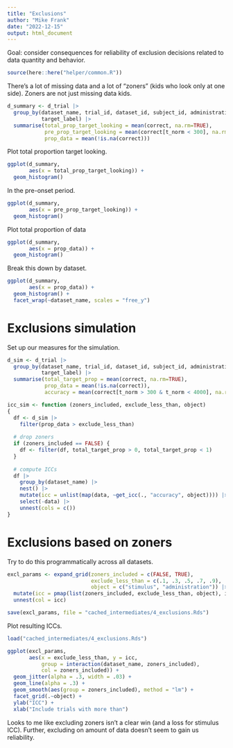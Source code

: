 ```yaml
---
title: "Exclusions"
author: "Mike Frank"
date: "2022-12-15"
output: html_document
---
```


Goal: consider consequences for reliability of exclusion decisions related to data quantity and behavior.

```r
source(here::here("helper/common.R"))
```


There's a lot of missing data and a lot of "zoners" (kids who look only at one side). Zoners are not just missing data kids.

```r
d_summary <- d_trial |>
  group_by(dataset_name, trial_id, dataset_id, subject_id, administration_id, 
           target_label) |>
  summarise(total_prop_target_looking = mean(correct, na.rm=TRUE),
            pre_prop_target_looking = mean(correct[t_norm < 300], na.rm=TRUE),
            prop_data = mean(!is.na(correct))) 
```

Plot total proportion target looking.

```r
ggplot(d_summary,
       aes(x = total_prop_target_looking)) + 
  geom_histogram()
```

In the pre-onset period. 

```r
ggplot(d_summary,
       aes(x = pre_prop_target_looking)) + 
  geom_histogram()
```

Plot total proportion of data

```r
ggplot(d_summary,
       aes(x = prop_data)) + 
  geom_histogram()
```

Break this down by dataset. 

```r
ggplot(d_summary,
       aes(x = prop_data)) + 
  geom_histogram() + 
  facet_wrap(~dataset_name, scales = "free_y")
```



# Exclusions simulation

Set up our measures for the simulation. 

```r
d_sim <- d_trial |>
  group_by(dataset_name, trial_id, dataset_id, subject_id, administration_id, 
           target_label) |>
  summarise(total_target_prop = mean(correct, na.rm=TRUE),
            prop_data = mean(!is.na(correct)), 
            accuracy = mean(correct[t_norm > 300 & t_norm < 4000], na.rm=TRUE)) 
```



```r

icc_sim <- function (zoners_included, exclude_less_than, object) 
{
  df <- d_sim |>
    filter(prop_data > exclude_less_than)
  
  # drop zoners
  if (zoners_included == FALSE) { 
    df <- filter(df, total_target_prop > 0, total_target_prop < 1) 
  }
  
  # compute ICCs
  df |> 
    group_by(dataset_name) |> 
    nest() |>
    mutate(icc = unlist(map(data, ~get_icc(., "accuracy", object)))) |>
    select(-data) |>
    unnest(cols = c()) 
}

```



# Exclusions based on zoners



Try to do this programmatically across all datasets.  

```r
excl_params <- expand_grid(zoners_included = c(FALSE, TRUE),
                           exclude_less_than = c(.1, .3, .5, .7, .9), 
                           object = c("stimulus", "administration")) |>
  mutate(icc = pmap(list(zoners_included, exclude_less_than, object), icc_sim)) |>
  unnest(col = icc)

save(excl_params, file = "cached_intermediates/4_exclusions.Rds")
```

Plot resulting ICCs.

```r
load("cached_intermediates/4_exclusions.Rds")

ggplot(excl_params,
       aes(x = exclude_less_than, y = icc, 
           group = interaction(dataset_name, zoners_included), 
           col = zoners_included)) + 
  geom_jitter(alpha = .3, width = .03) + 
  geom_line(alpha = .3) + 
  geom_smooth(aes(group = zoners_included), method = "lm") + 
  facet_grid(.~object) + 
  ylab("ICC") + 
  xlab("Include trials with more than")

```

Looks to me like excluding zoners isn't a clear win (and a loss for stimulus ICC). Further, excluding on amount of data doesn't seem to gain us reliability. 

